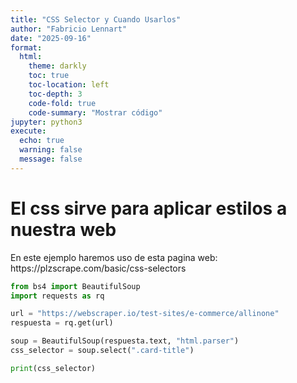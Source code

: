 ```yaml
---
title: "CSS Selector y Cuando Usarlos"
author: "Fabricio Lennart"
date: "2025-09-16"
format:
  html:
    theme: darkly
    toc: true
    toc-location: left
    toc-depth: 3
    code-fold: true
    code-summary: "Mostrar código"
jupyter: python3
execute:
  echo: true
  warning: false
  message: false
---
```


# El css sirve para  aplicar estilos a nuestra web
En este ejemplo haremos uso de esta pagina web: https://plzscrape.com/basic/css-selectors
```python
from bs4 import BeautifulSoup
import requests as rq

url = "https://webscraper.io/test-sites/e-commerce/allinone"
respuesta = rq.get(url)

soup = BeautifulSoup(respuesta.text, "html.parser")
css_selector = soup.select(".card-title")

print(css_selector)

```